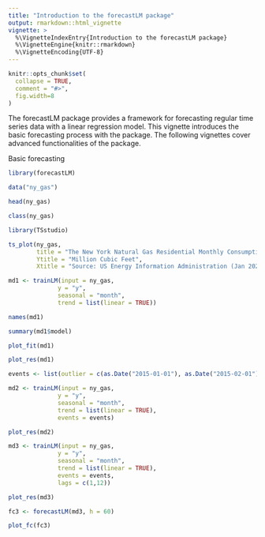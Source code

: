```yaml
---
title: "Introduction to the forecastLM package"
output: rmarkdown::html_vignette
vignette: >
  %\VignetteIndexEntry{Introduction to the forecastLM package}
  %\VignetteEngine{knitr::rmarkdown}
  %\VignetteEncoding{UTF-8}
---
```


```r
knitr::opts_chunk$set(
  collapse = TRUE,
  comment = "#>",
  fig.width=8
)
```



The forecastLM package provides a framework for forecasting regular time series data with a linear regression model. This vignette introduces the basic forecasting process with the package. The following vignettes cover advanced functionalities of the package.

Basic forecasting

```r
library(forecastLM)

data("ny_gas")
```


```r
head(ny_gas)

class(ny_gas)
```





```r
library(TSstudio)

ts_plot(ny_gas,
        title = "The New York Natural Gas Residential Monthly Consumption",
        Ytitle = "Million Cubic Feet",
        Xtitle = "Source: US Energy Information Administration (Jan 2020)")
```




```r
md1 <- trainLM(input = ny_gas, 
              y = "y",
              seasonal = "month",
              trend = list(linear = TRUE))
```


```r
names(md1)
```

```r
summary(md1$model)
```

```r
plot_fit(md1)
```

```r
plot_res(md1)
```


```r

events <- list(outlier = c(as.Date("2015-01-01"), as.Date("2015-02-01"), as.Date("2018-01-01"), as.Date("2019-01-01")))
```



```r
md2 <- trainLM(input = ny_gas, 
              y = "y",
              seasonal = "month",
              trend = list(linear = TRUE),
              events = events)
```




```r
plot_res(md2)
```


```r
md3 <- trainLM(input = ny_gas, 
              y = "y",
              seasonal = "month",
              trend = list(linear = TRUE),
              events = events,
              lags = c(1,12))
```




```r
plot_res(md3)
```






```r
fc3 <- forecastLM(md3, h = 60)
```






```r
plot_fc(fc3)
```



